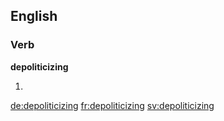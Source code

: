 
==English==

===Verb===
'''depoliticizing'''

# {{present participle of|depoliticize}}

[[de:depoliticizing]]
[[fr:depoliticizing]]
[[sv:depoliticizing]]